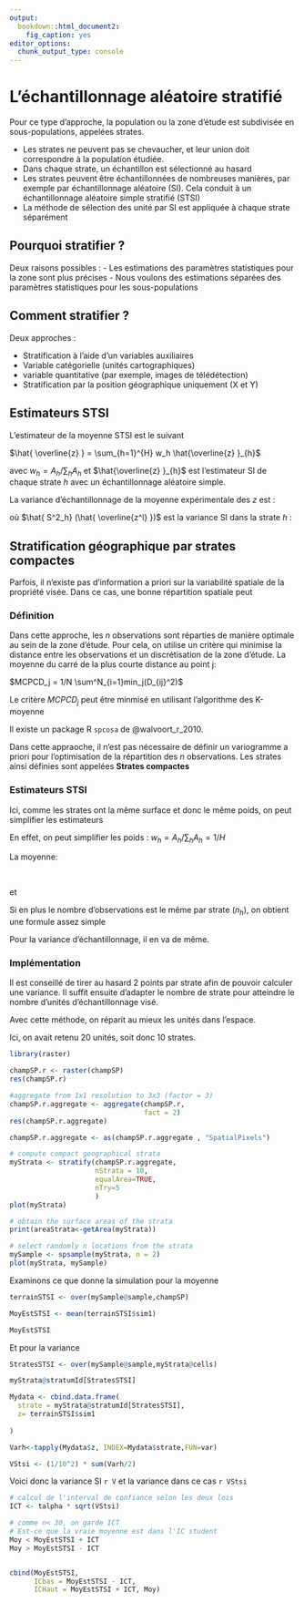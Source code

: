 ```yaml
---
output:
  bookdown::html_document2:
    fig_caption: yes
editor_options:
  chunk_output_type: console
---
```



L'échantillonnage aléatoire stratifié
=======================================

Pour ce type d'approche, la population ou la zone d'étude est subdivisée en sous-populations, appelées
strates.

- Les strates ne peuvent pas  se chevaucher, et leur union doit correspondre à la population étudiée.
- Dans chaque strate, un échantillon est sélectionné au hasard
- Les strates peuvent être échantillonnées de nombreuses manières, par exemple par échantillonnage aléatoire (SI). Cela conduit à un échantillonnage aléatoire simple stratifié (STSI)
- La méthode de sélection des unité par SI est appliquée à chaque strate séparément


Pourquoi stratifier ?
---------------------

Deux raisons possibles :
- Les estimations des paramètres statistiques pour la zone sont plus précises 
- Nous voulons des estimations séparées des paramètres statistiques pour les sous-populations

Comment stratifier ?
---------------------

Deux approches :

* Stratification à l'aide d'un  variables auxiliaires
 -  Variable catégorielle (unités cartographiques)
 - variable quantitative (par exemple, images de télédétection)
* Stratification par la position géographique uniquement (X et Y)

Estimateurs STSI
-----------------

L'estimateur de la moyenne STSI est le suivant

$\hat{ \overline{z} } = \sum_{h=1}^{H} w_h \hat{\overline{z} }_{h}$

avec $w_h = A_h/\sum_{h}A_h$ et $\hat{\overline{z} }_{h}$ est l'estimateur SI de chaque strate $h$ avec un échantillonnage aléatoire simple.


La variance d'échantillonnage de la moyenne expérimentale des $z$ est :

\begin{equation}

V(\hat{ \overline{z^l} } )  = \sum_{h=1}^{H} w_h^2 \frac{ \hat{ S^2_h} (\hat{ \overline{z^l} } ) }{n_h}
\end{equation}

où $\hat{ S^2_h} (\hat{ \overline{z^l} })$ est la variance SI  dans la strate $h$ :

\begin{equation}
\hat{ S^2_h} (\hat{ \overline{z^l} })= \frac{1}{n_h-1}\sum_{i=1}^{n_h} ( z^l_{hi}  -\hat{\overline{z}}_h^l )
\end{equation}



Stratification géographique par strates compactes
-------------------------------------------------

Parfois, il n'existe pas d'information a priori sur la variabilité spatiale de la propriété visée. Dans ce cas, une bonne répartition spatiale peut

### Définition

Dans cette approche, les $n$ observations sont réparties de manière optimale au sein de la zone d'étude. Pour cela, on utilise un critère qui minimise la distance entre les observations et un discrétisation de la zone d'étude.
La moyenne du carré de la plus courte distance au point j:

$MCPCD_j = 1/N \sum^N_{i=1}min_j(D_{ij}^2)$

Le critère $MCPCD_j$ peut être minmisé en utilisant l'algorithme des K-moyenne 

Il existe un package R `spcosa` de @walvoort_r_2010.

Dans cette appraoche, il n'est pas nécessaire de définir un variogramme a priori  pour l'optimisation de la répartition des $n$  observations. Les strates ainsi définies sont appelées **Strates compactes**

### Estimateurs STSI

Ici, comme les strates ont la même surface et donc le même poids, on peut simplifier les estimateurs

En effet, on peut simplifier les poids : $w_h = A_h/\sum_{h}A_h = 1/H$ 

La moyenne:

<br/>
\begin{equation}

\hat{ \overline{z} } = \sum_{h=1}^{H} \frac1H \hat{\overline{z} }_{h}
\end{equation}

et 

\begin{equation}
\hat{\overline{z}}_{h} =\frac1{n_h} \sum_{i=1}^{n_h}z_i
\end{equation}

Si en plus le nombre d'observations est le même par strate ($n_h$), on obtient une formule assez simple

\begin{equation}

\hat{ \overline{z} } =  \frac1N \sum_{i=1}^{N} z_i
\end{equation}

Pour la variance d'échantillonnage, il en va de même.


\begin{equation}
V(\hat{ \overline{z^l} } )  = (\frac1H)^2 \sum_{h=1}^{H}  \frac{ \hat{ S^2_h} (\hat{ \overline{z^l} } ) }{n_h}
\end{equation}



### Implémentation

Il est conseillé de tirer au hasard 2 points par strate afin de pouvoir calculer une variance. Il suffit ensuite d'adapter le nombre de strate pour atteindre le nombre d'unités d'échantillonnage visé.


Avec cette méthode, on réparit au mieux les unités dans l'espace.

Ici, on avait retenu 20 unités, soit donc 10 strates.

```r

library(raster)

champSP.r <- raster(champSP)
res(champSP.r)

#aggregate from 1x1 resolution to 3x3 (factor = 3)
champSP.r.aggregate <- aggregate(champSP.r, 
                                 fact = 2)
res(champSP.r.aggregate)

champSP.r.aggregate <- as(champSP.r.aggregate , "SpatialPixels")

# compute compact geographical strata
myStrata <- stratify(champSP.r.aggregate,
                     nStrata = 10,
                     equalArea=TRUE, 
                     nTry=5
                     )
plot(myStrata)

# obtain the surface areas of the strata
print(areaStrata<-getArea(myStrata))

# select randomly n locations from the strata
mySample <- spsample(myStrata, n = 2)
plot(myStrata, mySample)

```

Examinons ce que donne la simulation pour la moyenne

```r
terrainSTSI <- over(mySample@sample,champSP)

MoyEstSTSI <- mean(terrainSTSI$sim1)

MoyEstSTSI

```

Et pour la variance


```r
StratesSTSI <- over(mySample@sample,myStrata@cells)

myStrata@stratumId[StratesSTSI]

Mydata <- cbind.data.frame(
  strate = myStrata@stratumId[StratesSTSI],
  z= terrainSTSI$sim1
  
)

Varh<-tapply(Mydata$z, INDEX=Mydata$strate,FUN=var)

VStsi <- (1/10^2) * sum(Varh/2)
```

Voici donc la variance SI `r V` et la variance dans ce cas `r VStsi`

```r

# calcul de l'interval de confiance selon les deux lois
ICT <- talpha * sqrt(VStsi)

# comme n< 30, on garde ICT
# Est-ce que la vraie moyenne est dans l'IC student
Moy < MoyEstSTSI + ICT
Moy > MoyEstSTSI - ICT


cbind(MoyEstSTSI, 
      ICbas = MoyEstSTSI - ICT,
      ICHaut = MoyEstSTSI + ICT, Moy)

```

